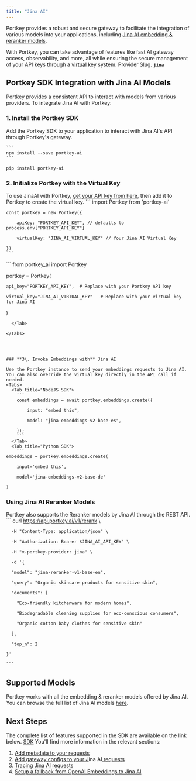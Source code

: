 ```yaml
---
title: "Jina AI"
---
```


Portkey provides a robust and secure gateway to facilitate the integration of various models into your applications, including [Jina AI embedding & reranker models](https://jina.ai/).

With Portkey, you can take advantage of features like fast AI gateway access, observability, and more, all while ensuring the secure management of your API keys through a [virtual key](/docs/product/ai-gateway/virtual-keys) system.
<Note>
Provider Slug. **`jina`**
</Note>
## Portkey SDK Integration with Jina AI Models

Portkey provides a consistent API to interact with models from various providers. To integrate Jina AI with Portkey:

### 1\. Install the Portkey SDK

Add the Portkey SDK to your application to interact with Jina AI's API through Portkey's gateway.

<Tabs>
  <Tab title="NodeJS">

    ```
    npm install --save portkey-ai
    ```
  </Tab>
  <Tab title="Python">

```
pip install portkey-ai
```
  </Tab>

</Tabs>



### 2\. Initialize Portkey with the Virtual Key

To use JinaAI with Portkey, [get your API key from here](https://jina.ai/), then add it to Portkey to create the virtual key.
<Tabs>
  <Tab title="NodeJS SDK">
    ```
    import Portkey from 'portkey-ai'


    const portkey = new Portkey({

        apiKey: "PORTKEY_API_KEY", // defaults to process.env["PORTKEY_API_KEY"]

        virtualKey: "JINA_AI_VIRTUAL_KEY" // Your Jina AI Virtual Key

    })
    ```
  </Tab>
  <Tab title="Python SDK">
    ```
from portkey_ai import Portkey

portkey = Portkey(

    api_key="PORTKEY_API_KEY",  # Replace with your Portkey API key

    virtual_key="JINA_AI_VIRTUAL_KEY"   # Replace with your virtual key for Jina AI

)
```
  </Tab>

</Tabs>




### **3\. Invoke Embeddings with** Jina AI

Use the Portkey instance to send your embeddings requests to Jina AI. You can also override the virtual key directly in the API call if needed.
<Tabs>
  <Tab title="NodeJS SDK">
    ```
    const embeddings = await portkey.embeddings.create({

        input: "embed this",

        model: "jina-embeddings-v2-base-es",

    });
    ```
  </Tab>
  <Tab title="Python SDK">
    ```
embeddings = portkey.embeddings.create(

    input='embed this',

    model='jina-embeddings-v2-base-de'

)
```
  </Tab>

</Tabs>

### Using Jina AI Reranker Models

Portkey also supports the Reranker models by Jina AI through the REST API.
<Tabs>
  <Tab title="REST API">
    ```
    curl https://api.portkey.ai/v1/rerank \

      -H "Content-Type: application/json" \

      -H "Authorization: Bearer $JINA_AI_API_KEY" \

      -H "x-portkey-provider: jina" \

      -d '{

      "model": "jina-reranker-v1-base-en",

      "query": "Organic skincare products for sensitive skin",

      "documents": [

        "Eco-friendly kitchenware for modern homes",

        "Biodegradable cleaning supplies for eco-conscious consumers",

        "Organic cotton baby clothes for sensitive skin"

      ],

      "top_n": 2

    }'

    ```
  </Tab>

</Tabs>




## Supported Models

Portkey works with all the embedding & reranker models offered by Jina AI. You can browse the full list of Jina AI models [here](https://jina.ai/embeddings#apiform).

## Next Steps

The complete list of features supported in the SDK are available on the link below.
<Info>
[SDK](/docs/api-reference/portkey-sdk-client)
</Info>
You'll find more information in the relevant sections:

1. [Add metadata to your requests](/docs/product/observability/metadata)
2. [Add gateway configs to your J](/docs/product/ai-gateway/configs)ina AI[ requests](/docs/product/ai-gateway/configs)
3. [Tracing Jina AI requests](/docs/product/observability/traces)
4. [Setup a fallback from OpenAI Embeddings to Jina AI](/docs/product/ai-gateway/fallbacks)
